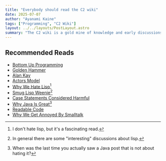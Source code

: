 ```yaml
---
title: "Everybody should read the C2 wiki"
date: 2025-07-07
author: "Ayanami Kaine"
tags: ["Programming", "C2 Wiki"]
layout: ../../layouts/PostLayout.astro
summary: "The C2 wiki is a gold mine of knowledge and early discussions on programming."
---
```


## Recommended Reads
- [Bottom Up Programming](https://wiki.c2.com/?BottomUpProgramming)
- [Golden Hammer](https://wiki.c2.com/?GoldenHammer)
- [Alan Kay](https://wiki.c2.com/?AlanKay)
- [Actors Model](https://wiki.c2.com/?ActorsModel)
- [Why We Hate Lisp](https://wiki.c2.com/?WhyWeHateLisp)[^1]
- [Smug Lisp Weenie](https://wiki.c2.com/?SmugLispWeenie)[^2]
- [Case Statements Considered Harmful](https://wiki.c2.com/?CaseStatementsConsideredHarmful)
- [Why Java Is Great](https://wiki.c2.com/?WhyJavaIsGreat)[^java]
- [Readable Code](https://wiki.c2.com/?ReadableCode)
- [Why We Get Annoyed By Smalltalk](https://wiki.c2.com/?WhyWeGetAnnoyedBySmalltalk)

[^1]: I don't hate lisp, but it's a fascinating read.
[^2]: In general there are some "interesting" discussions about lisp.
[^java]: When was the last time you actually saw a Java post that is not about hating it?
